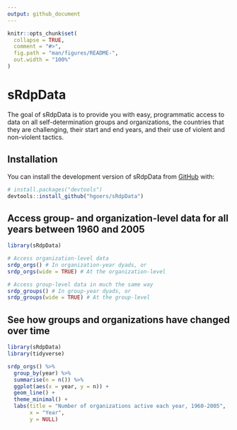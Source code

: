 ```yaml
---
output: github_document
---
```


<!-- README.md is generated from README.Rmd. Please edit that file -->

```r
knitr::opts_chunk$set(
  collapse = TRUE,
  comment = "#>",
  fig.path = "man/figures/README-",
  out.width = "100%"
)
```

# sRdpData

<!-- badges: start -->
<!-- badges: end -->

The goal of sRdpData is to provide you with easy, programmatic access to data on all self-determination groups and organizations, the countries that they are challenging, their start and end years, and their use of violent and non-violent tactics.  

## Installation

You can install the development version of sRdpData from [GitHub](https://github.com/) with:

``` r
# install.packages("devtools")
devtools::install_github("hgoers/sRdpData")
```

## Access group- and organization-level data for all years between 1960 and 2005

```r
library(sRdpData)

# Access organization-level data
srdp_orgs() # In organization-year dyads, or
srdp_orgs(wide = TRUE) # At the organization-level

# Access group-level data in much the same way
srdp_groups() # In group-year dyads, or
srdp_groups(wide = TRUE) # At the group-level
```

## See how groups and organizations have changed over time

```r
library(sRdpData)
library(tidyverse)

srdp_orgs() %>% 
  group_by(year) %>% 
  summarise(n = n()) %>% 
  ggplot(aes(x = year, y = n)) +
  geom_line() + 
  theme_minimal() + 
  labs(title = "Number of organizations active each year, 1960-2005",
       x = "Year",
       y = NULL)
```
